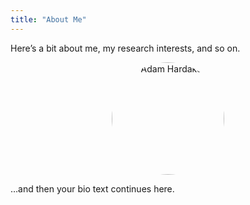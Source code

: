 ```yaml
---
title: "About Me"
---
```

Here’s a bit about me, my research interests, and so on.

<!-- put your image right under the heading -->
<p align="center">
  <img 
    src="assets/Adam.jpg" 
    alt="Adam Hardaker" 
    style="border-radius:50%; width:180px; height:180px; object-fit:cover;"/>
</p>

…and then your bio text continues here.
